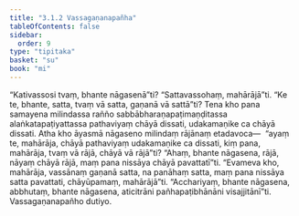 ```yaml
---
title: "3.1.2 Vassagaṇanapañha"
tableOfContents: false
sidebar:
  order: 9
type: "tipitaka"
basket: "su"
book: "mi"
---
```



<DynamicBreadcrumb />

<Division number="25" book="mi">

<Paragraph number="102" book="mi">
“Kativassosi tvaṃ, bhante nāgasenā”ti? “Sattavassohaṃ, mahārājā”ti. “Ke te, bhante, satta, tvaṃ vā satta, gaṇanā vā sattā”ti?
</Paragraph>

<Paragraph number="103" book="mi">
Tena kho pana samayena milindassa rañño sabbābharaṇapaṭimaṇḍitassa alaṅkatapaṭiyattassa pathaviyaṃ chāyā dissati, udakamaṇike ca chāyā dissati. Atha kho āyasmā nāgaseno milindaṃ rājānaṃ etadavoca—  “ayaṃ te, mahārāja, chāyā pathaviyaṃ udakamaṇike ca dissati, kiṃ pana, mahārāja, tvaṃ vā rājā, chāyā vā rājā”ti? “Ahaṃ, bhante nāgasena, rājā, nāyaṃ chāyā rājā, maṃ pana nissāya chāyā pavattatī”ti. “Evameva kho, mahārāja, vassānaṃ gaṇanā satta, na panāhaṃ satta, maṃ pana nissāya satta pavattati, chāyūpamaṃ, mahārājā”ti. “Acchariyaṃ, bhante nāgasena, abbhutaṃ, bhante nāgasena, aticitrāni pañhapaṭibhānāni visajjitānī”ti.

</Paragraph>
</Division>

<Paragraph number="104" type="center" book="mi">
Vassagaṇanapañho dutiyo.
</Paragraph>